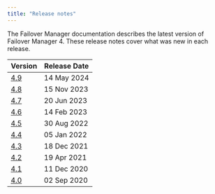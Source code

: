 ```yaml
---
title: "Release notes"
---
```

The Failover Manager documentation describes the latest version of Failover Manager 4. These release notes
cover what was new in each release.

| Version | Release Date |
| ------- | ------------ |
| [4.9](01_efm_49_rel_notes) | 14 May 2024|
| [4.8](02_efm_48_rel_notes) | 15 Nov 2023|
| [4.7](03_efm_47_rel_notes) | 20 Jun 2023|
| [4.6](04_efm_46_rel_notes) | 14 Feb 2023|
| [4.5](05_efm_45_rel_notes) | 30 Aug 2022|
| [4.4](06_efm_44_rel_notes) | 05 Jan 2022|
| [4.3](07_efm_43_rel_notes) | 18 Dec 2021|
| [4.2](08_efm_42_rel_notes) | 19 Apr 2021 |
| [4.1](09_efm_41_rel_notes) | 11 Dec 2020|
| [4.0](10_efm_40_rel_notes) | 02 Sep 2020 |



